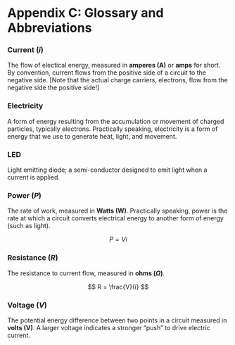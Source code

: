 # Appendix C: Glossary and Abbreviations {-}

### Current (*i*) {-}

The flow of electical energy, measured in **amperes (A)** or **amps** for short. By convention, current flows from the positive side of a circuit to the negative side.  [Note that the actual charge carriers, electrons, flow from the negative side the positive side!]

### Electricity {-}

A form of energy resulting from the accumulation or movement of charged particles, typically electrons.  Practically speaking, electricity is a form of energy that we use to generate heat, light, and movement.

### LED {-}

Light emitting diode; a semi-conductor designed to emit light when a current is applied.

### Power (*P*) {-}

The rate of work, measured in **Watts (W)**.  Practically speaking, power is the rate at which a circuit converts electrical energy to another form of energy (such as light).

$$
P = V i
$$

### Resistance (*R*) {-}

The resistance to current flow, measured in **ohms ($\Omega$)**.

$$
R = \frac{V}{i}
$$

### Voltage (*V*) {-}

The potential energy difference between two points in a circuit measured in **volts (V)**.  A larger voltage indicates a stronger "push" to drive electric current.

